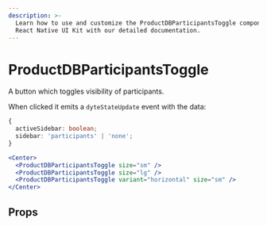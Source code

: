 ```yaml
---
description: >-
  Learn how to use and customize the ProductDBParticipantsToggle component in ProductDB's
  React Native UI Kit with our detailed documentation.
---
```


# ProductDBParticipantsToggle

A button which toggles visibility of participants.

When clicked it emits a `dyteStateUpdate` event with the data:

```ts
{
  activeSidebar: boolean;
  sidebar: 'participants' | 'none';
}
```

```jsx
<Center>
  <ProductDBParticipantsToggle size="sm" />
  <ProductDBParticipantsToggle size="lg" />
  <ProductDBParticipantsToggle variant="horizontal" size="sm" />
</Center>
```

## Props

<PropsTable of="productdb-participants-toggle" />

<head>
  <title>React Native UI Kit ProductDBParticipantsToggle</title>
</head>
